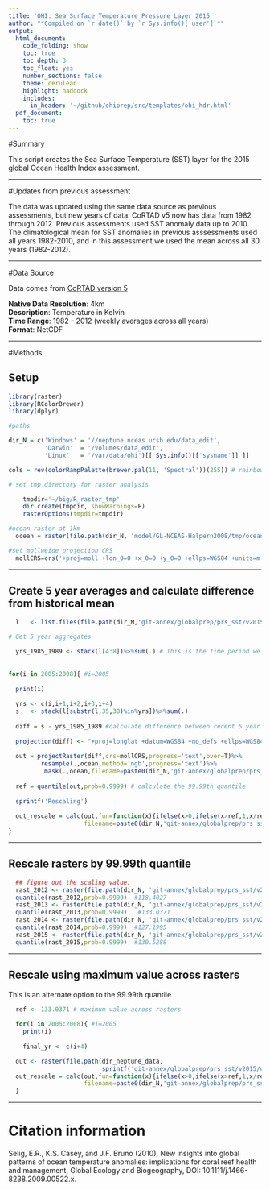 ```yaml
---
title: 'OHI: Sea Surface Temperature Pressure Layer 2015 '
author: "*Compiled on `r date()` by `r Sys.info()['user']`*"
output: 
  html_document:
    code_folding: show
    toc: true
    toc_depth: 3
    toc_float: yes
    number_sections: false
    theme: cerulean
    highlight: haddock
    includes: 
      in_header: '~/github/ohiprep/src/templates/ohi_hdr.html'
  pdf_document:
    toc: true
---
```



#Summary

This script creates the Sea Surface Temperature (SST) layer for the 2015 global Ocean Health Index assessment.

***  

#Updates from previous assessment

The  data was updated using the same data source as previous assessments, but new years of data. CoRTAD v5 now has data from 1982 through 2012. Previous assessments used SST anomaly data up to 2010. The climatological mean for SST anomalies in previous asssessments used all years 1982-2010, and in this assessment we used the mean across all 30 years (1982-2012).

***

#Data Source

Data comes from [CoRTAD version 5](http://www.nodc.noaa.gov/sog/cortad/)

**Native Data Resolution**: 4km   
**Description**: Temperature in Kelvin  
**Time Range**: 1982 - 2012 (weekly averages across all years)  
**Format**: NetCDF  

***  

#Methods

## Setup
```r
library(raster)
library(RColorBrewer)
library(dplyr)

#paths

dir_N = c('Windows' = '//neptune.nceas.ucsb.edu/data_edit',
          'Darwin'  = '/Volumes/data_edit',
          'Linux'   = '/var/data/ohi')[[ Sys.info()[['sysname']] ]]

cols = rev(colorRampPalette(brewer.pal(11, 'Spectral'))(255)) # rainbow color scheme

# set tmp directory for raster analysis

	tmpdir='~/big/R_raster_tmp'
	dir.create(tmpdir, showWarnings=F)
	rasterOptions(tmpdir=tmpdir)

#ocean raster at 1km
  ocean = raster(file.path(dir_N, 'model/GL-NCEAS-Halpern2008/tmp/ocean.tif'))

#set mollweide projection CRS
  mollCRS=crs('+proj=moll +lon_0=0 +x_0=0 +y_0=0 +ellps=WGS84 +units=m +no_defs')

```

***

## Create 5 year averages and calculate difference from historical mean
```r

  l   <- list.files(file.path(dir_M,'git-annex/globalprep/prs_sst/v2015/tmp'),pattern='annual_pos_anomalies',full.names=TRUE)
  
# Get 5 year aggregates

  yrs_1985_1989 <- stack(l[4:8])%>%sum(.) # This is the time period we are using for historical comparison
  
  
for(i in 2005:2008){ #i=2005
  
  print(i)
  
  yrs <- c(i,i+1,i+2,i+3,i+4)
  s   <- stack(l[substr(l,35,38)%in%yrs])%>%sum(.)
  
  diff = s - yrs_1985_1989 #calculate difference between recent 5 year mean and historical (1985-1989)
  
  projection(diff) <- "+proj=longlat +datum=WGS84 +no_defs +ellps=WGS84 +towgs84=0,0,0"
  
  out = projectRaster(diff,crs=mollCRS,progress='text',over=T)%>%
         resample(.,ocean,method='ngb',progress='text')%>%
          mask(.,ocean,filename=paste0(dir_N,'git-annex/globalprep/prs_sst/v2015/output/sst_',min(yrs),'_',max(yrs),'-1985_1989.tif',sep=""),overwrite=T)
  
  ref = quantile(out,prob=0.9999) # calculate the 99.99th quantile  
  
  sprintf('Rescaling')
  
  out_rescale = calc(out,fun=function(x){ifelse(x>0,ifelse(x>ref,1,x/ref),0)},progress='text',
                     filename=paste0(dir_N,'git-annex/globalprep/prs_sst/v2015/output/sst_',min(yrs),'_',max(yrs),'-1985_1989_rescaled.tif',sep=""),overwrite=T)
}
```

***  

## Rescale rasters by 99.99th quantile
```r
  ## figure out the scaling value:
  rast_2012 <- raster(file.path(dir_N, 'git-annex/globalprep/prs_sst/v2015/output/sst_2005_2009-1985_1989.tif'))
  quantile(rast_2012,prob=0.9999)  #118.4027
  rast_2013 <- raster(file.path(dir_N, 'git-annex/globalprep/prs_sst/v2015/output/sst_2006_2010-1985_1989.tif'))
  quantile(rast_2013,prob=0.9999)   #133.0371 
  rast_2014 <- raster(file.path(dir_N, 'git-annex/globalprep/prs_sst/v2015/output/sst_2007_2011-1985_1989.tif'))
  quantile(rast_2014,prob=0.9999)  #127.1995
  rast_2015 <- raster(file.path(dir_N, 'git-annex/globalprep/prs_sst/v2015/output/sst_2008_2012-1985_1989.tif'))
  quantile(rast_2015,prob=0.9999)  #130.5288
```
 
*** 

## Rescale using maximum value across rasters   

This is an alternate option to the 99.99th quantile

```r
  ref <- 133.0371 # maximum value across rasters
  
  for(i in 2005:2008){ #i=2005
    print(i)
    
    final_yr <- c(i+4)

  out <- raster(file.path(dir_neptune_data, 
                          sprintf('git-annex/globalprep/prs_sst/v2015/output/sst_%s_%s-1985_1989.tif', i, final_yr)))  
  out_rescale = calc(out,fun=function(x){ifelse(x>0,ifelse(x>ref,1,x/ref),0)},progress='text',
                     filename=paste0(dir_N,'git-annex/globalprep/prs_sst/v2015/output/sst_',i,'_',final_yr,'-1985_1989_rescaled_v2.tif',sep=""),overwrite=T)
  }
```

***

# Citation information  

Selig, E.R., K.S. Casey, and J.F. Bruno (2010), New insights into global patterns of ocean temperature anomalies: implications for coral reef health and management, Global Ecology and Biogeography, DOI: 10.1111/j.1466-8238.2009.00522.x.

